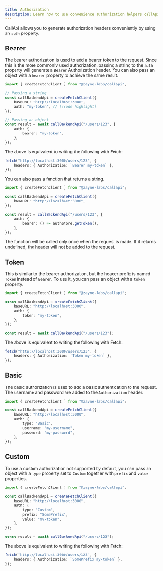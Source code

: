 ```yaml
---
title: Authorization
description: Learn how to use convenience authorization helpers callApi provides
---
```


CallApi allows you to generate authorization headers conveniently by using an `auth` property.

## Bearer

The bearer authorization is used to add a bearer token to the request. Since this is the more commonly used authorization, passing a string to the `auth` property will generate a `Bearer` Authorization header. You can also pass an object with a `bearer` property to achieve the same result.

```ts title="api.ts"
import { createFetchClient } from "@zayne-labs/callapi";

// Passing a string
const callBackendApi = createFetchClient({
	baseURL: "http://localhost:3000",
	auth: "my-token", // [!code highlight]
});

// Passing an object
const result = await callBackendApi("/users/123", {
	auth: {
		bearer: "my-token",
	},
});
```

The above is equivalent to writing the following with Fetch:

```ts
fetch("http://localhost:3000/users/123", {
	headers: { Authorization: `Bearer my-token` },
});
```

You can also pass a function that returns a string.

```ts title="api.ts"
import { createFetchClient } from "@zayne-labs/callapi";

const callBackendApi = createFetchClient({
	baseURL: "http://localhost:3000",
});

const result = callBackendApi("/users/123", {
	auth: {
		bearer: () => authStore.getToken(),
	},
});
```

<Callout type="info">
	The function will be called only once when the request is made. If it returns undefined, the header will
	not be added to the request.
</Callout>

## Token

This is similar to the bearer authorization, but the header prefix is named `Token` instead of `Bearer`. To use it, you can pass an object with a `token` property.

```ts title="api.ts"
import { createFetchClient } from "@zayne-labs/callapi";

const callBackendApi = createFetchClient({
	baseURL: "http://localhost:3000",
	auth: {
		token: "my-token",
	},
});

const result = await callBackendApi("/users/123");
```

The above is equivalent to writing the following with Fetch:

```ts
fetch("http://localhost:3000/users/123", {
	headers: { Authorization: `Token my-token` },
});
```

## Basic

The basic authorization is used to add a basic authentication to the request. The username and password are added to the `Authorization` header.

```ts title="api.ts"
import { createFetchClient } from "@zayne-labs/callapi";

const callBackendApi = createFetchClient({
	baseURL: "http://localhost:3000",
	auth: {
		type: "Basic",
		username: "my-username",
		password: "my-password",
	},
});
```

## Custom

To use a custom authorization not supported by default, you can pass an object with a `type` property set to `Custom` together with `prefix` and `value` properties.

```ts title="api.ts"
import { createFetchClient } from "@zayne-labs/callapi";

const callBackendApi = createFetchClient({
	baseURL: "http://localhost:3000",
	auth: {
		type: "Custom",
		prefix: "SomePrefix",
		value: "my-token",
	},
});

const result = await callBackendApi("/users/123");
```

The above is equivalent to writing the following with Fetch:

```ts
fetch("http://localhost:3000/users/123", {
	headers: { Authorization: `SomePrefix my-token` },
});
```
